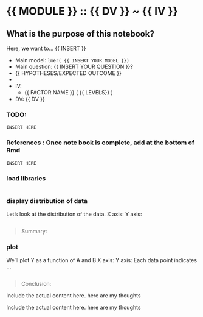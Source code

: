 # {{ MODULE }} ::  {{ DV }} ~  {{ IV }} {#KEYWORD}

## What is the purpose of this notebook? {.unlisted .unnumbered}

Here, we want to... {{ INSERT }} 

* Main model: `lmer( {{ INSERT YOUR MODEL }})` 
* Main question: {{ INSERT YOUR QUESTION }}? 
* {{ HYPOTHESES/EXPECTED OUTCOME }}
* 
* IV: 
  - {{ FACTOR NAME }} ( {{ LEVELS}} )
* DV: {{ DV }}


### TODO: 
```
INSERT HERE
```

### References : Once note book is complete, add at the bottom of Rmd
```
INSERT HERE
```

### load libraries {.unlisted .unnumbered}
```r

```


### display distribution of data
Let's look at the distribution of the data. X axis: Y axis: 
```r

```
> Summary: 

### plot {.unlisted .unnumbered}
We'll plot Y as a function of A and B
X axis: 
Y axis:
Each data point indicates ... 
```r

```
> Conclusion:


:::: {.infobox}
Include the actual content here. here are my thoughts
::::

:::: {.refbox}
Include the actual content here. here are my thoughts
::::

